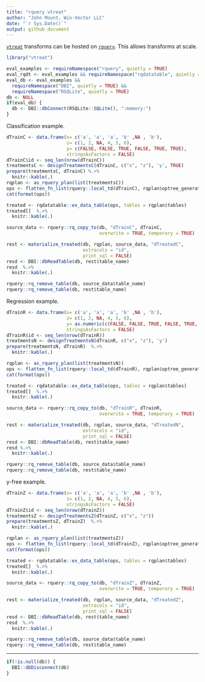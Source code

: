 ```yaml
---
title: "rquery vtreat"
author: "John Mount, Win-Vector LLC"
date: "`r Sys.Date()`"
output: github_document
---
```


[`vtreat`](https://github.com/WinVector/vtreat) transforms can be hosted on [`rquery`](https://github.com/WinVector/rquery).  This allows transforms at scale.

```r
library("vtreat")

eval_examples <- requireNamespace("rquery", quietly = TRUE)
eval_rqdt <- eval_examples && requireNamespace("rqdatatable", quietly = TRUE)
eval_db <- eval_examples &&
  requireNamespace("DBI", quietly = TRUE) &&
  requireNamespace("RSQLite", quietly = TRUE)
db <- NULL
if(eval_db) {
  db <- DBI::dbConnect(RSQLite::SQLite(), ":memory:")
}
```

Classification example.

```r
dTrainC <- data.frame(x= c('a', 'a', 'a', 'b' ,NA , 'b'),
                      z= c(1, 2, NA, 4, 5, 6),
                      y= c(FALSE, FALSE, TRUE, FALSE, TRUE, TRUE),
                      stringsAsFactors = FALSE)
dTrainC$id <- seq_len(nrow(dTrainC))
treatmentsC <- designTreatmentsC(dTrainC, c("x", "z"), 'y', TRUE)
prepare(treatmentsC, dTrainC) %.>%
  knitr::kable(.)
rqplan <- as_rquery_plan(list(treatmentsC))
ops <- flatten_fn_list(rquery::local_td(dTrainC), rqplan$optree_generators)
cat(format(ops))
```

```r
treated <- rqdatatable::ex_data_table(ops, tables = rqplan$tables)
treated[]  %.>%
  knitr::kable(.)
```

```r
source_data <- rquery::rq_copy_to(db, "dTrainC", dTrainC,
                                  overwrite = TRUE, temporary = TRUE)

rest <- materialize_treated(db, rqplan, source_data, "dTreatedC",
                            extracols = "id",
                            print_sql = FALSE)
resd <- DBI::dbReadTable(db, rest$table_name)
resd  %.>%
  knitr::kable(.)

rquery::rq_remove_table(db, source_data$table_name)
rquery::rq_remove_table(db, rest$table_name)
```

Regression example.


```r
dTrainR <- data.frame(x= c('a', 'a', 'a', 'b' ,NA , 'b'),
                      z= c(1, 2, NA, 4, 5, 6),
                      y= as.numeric(c(FALSE, FALSE, TRUE, FALSE, TRUE, TRUE)),
                      stringsAsFactors = FALSE)
dTrainR$id <- seq_len(nrow(dTrainR))
treatmentsN <- designTreatmentsN(dTrainR, c("x", "z"), 'y')
prepare(treatmentsN, dTrainR)  %.>%
  knitr::kable(.)

rqplan <- as_rquery_plan(list(treatmentsN))
ops <- flatten_fn_list(rquery::local_td(dTrainR), rqplan$optree_generators)
cat(format(ops))
```

```r
treated <- rqdatatable::ex_data_table(ops, tables = rqplan$tables)
treated[]  %.>%
  knitr::kable(.)
```

```r
source_data <- rquery::rq_copy_to(db, "dTrainR", dTrainR,
                                  overwrite = TRUE, temporary = TRUE)

rest <- materialize_treated(db, rqplan, source_data, "dTreatedN",
                            extracols = "id",
                            print_sql = FALSE)
resd <- DBI::dbReadTable(db, rest$table_name)
resd %.>%
  knitr::kable(.)

rquery::rq_remove_table(db, source_data$table_name)
rquery::rq_remove_table(db, rest$table_name)
```



y-free example.


```r
dTrainZ <- data.frame(x= c('a', 'a', 'a', 'b' ,NA , 'b'),
                      z= c(1, 2, NA, 4, 5, 6),
                      stringsAsFactors = FALSE)
dTrainZ$id <- seq_len(nrow(dTrainZ))
treatmentsZ <- designTreatmentsZ(dTrainZ, c("x", "z"))
prepare(treatmentsZ, dTrainZ)  %.>%
  knitr::kable(.)

rqplan <- as_rquery_plan(list(treatmentsZ))
ops <- flatten_fn_list(rquery::local_td(dTrainZ), rqplan$optree_generators)
cat(format(ops))
```

```r
treated <- rqdatatable::ex_data_table(ops, tables = rqplan$tables)
treated[]  %.>%
  knitr::kable(.)
```

```r
source_data <- rquery::rq_copy_to(db, "dTrainZ", dTrainZ,
                                  overwrite = TRUE, temporary = TRUE)

rest <- materialize_treated(db, rqplan, source_data, "dTreatedZ",
                            extracols = "id",
                            print_sql = FALSE)
resd <- DBI::dbReadTable(db, rest$table_name)
resd  %.>%
  knitr::kable(.)

rquery::rq_remove_table(db, source_data$table_name)
rquery::rq_remove_table(db, rest$table_name)
```


---------------


```r
if(!is.null(db)) {
  DBI::dbDisconnect(db)
}
```

